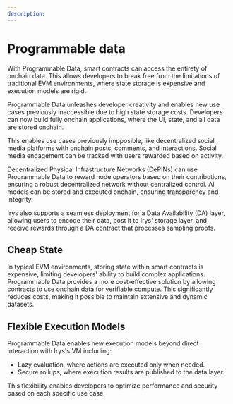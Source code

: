 ```yaml
---
description:
---
```



# Programmable data

With Programmable Data, smart contracts can access the entirety of onchain data. This allows developers to break free from the limitations of traditional EVM environments, where state storage is expensive and execution models are rigid.

<div className="mt-5">
	<SimpleRiveViewer
		src="/programmable-data/programmable-data.riv"
		width={850}
		height={300}
		stateMachine="Programmable Data"
	/>
</div>

Programmable Data unleashes developer creativity and enables new use cases previously inaccessible due to high state storage costs. Developers can now build fully onchain applications, where the UI, state, and all data are stored onchain.

This enables use cases previously impposible, like decentralized social media platforms with onchain posts, comments, and interactions. Social media engagement can be tracked with users rewarded based on activity.

Decentralized Physical Infrastructure Networks (DePINs) can use Programmable Data to reward node operators based on their contributions, ensuring a robust decentralized network without centralized control. AI models can be stored and executed onchain, ensuring transparency and integrity.

Irys also supports a seamless deployment for a Data Availability (DA) layer, allowing users to encode their data, post it to Irys' storage layer, and receive rewards through a DA contract that processes sampling proofs.

## Cheap State

In typical EVM environments, storing state within smart contracts is expensive, limiting developers' ability to build complex applications. Programmable Data provides a more cost-effective solution by allowing contracts to use onchain data for verifiable compute. This significantly reduces costs, making it possible to maintain extensive and dynamic datasets.

## Flexible Execution Models

Programmable Data enables new execution models beyond direct interaction with Irys's VM including:

- Lazy evaluation, where actions are executed only when needed.
- Secure rollups, where execution results are published to the data layer.

This flexibility enables developers to optimize performance and security based on each specific use case.
